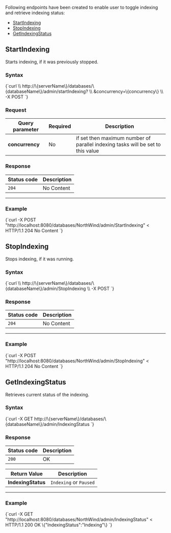 
Following endpoints have been created to enable user to toggle indexing and retrieve indexing status:   
- [StartIndexing](../../../client-api/commands/how-to/start-stop-indexing-and-get-indexing-status.mdx#startindexing)   
- [StopIndexing](../../../client-api/commands/how-to/start-stop-indexing-and-get-indexing-status.mdx#stopindexing)   
- [GetIndexingStatus](../../../client-api/commands/how-to/start-stop-indexing-and-get-indexing-status.mdx#getindexingstatus)

## StartIndexing

Starts indexing, if it was previously stopped.

### Syntax

<TabItem value="json" label="json">
<CodeBlock language="json">
{`curl \\
	http://\{serverName\}/databases/\{databaseName\}/admin/startIndexing? \\
	&concurrency=\{concurrency\} \\
	-X POST 
`}
</CodeBlock>
</TabItem>

### Request

| Query parameter | Required | Description |
| ------------- | -- | ---- |
| **concurrency** | No | if set then maximum number of parallel indexing tasks will be set to this value |

### Response

| Status code | Description |
| ----------- | - |
| `204` | No Content |

---

### Example

<TabItem value="json" label="json">
<CodeBlock language="json">
{`curl -X POST "http://localhost:8080/databases/NorthWind/admin/StartIndexing" 
< HTTP/1.1 204 No Content
`}
</CodeBlock>
</TabItem>



## StopIndexing

Stops indexing, if it was running.

### Syntax

<TabItem value="json" label="json">
<CodeBlock language="json">
{`curl \\
	http://\{serverName\}/databases/\{databaseName\}/admin/StopIndexing \\
	-X POST 
`}
</CodeBlock>
</TabItem>

### Response

| Status code | Description |
| ----------- | - |
| `204` | No Content |

---

### Example

<TabItem value="json" label="json">
<CodeBlock language="json">
{`curl -X POST "http://localhost:8080/databases/NorthWind/admin/StopIndexing" 
< HTTP/1.1 204 No Content
`}
</CodeBlock>
</TabItem>



## GetIndexingStatus

Retrieves current status of the indexing.

### Syntax

<TabItem value="json" label="json">
<CodeBlock language="json">
{`curl -X GET http://\{serverName\}/databases/\{databaseName\}/admin/IndexingStatus
`}
</CodeBlock>
</TabItem>

### Response

| Status code | Description |
| ----------- | - |
| `200` | OK |

| Return Value | Description |
| ------------- | ------------- |
| **IndexingStatus** | `Indexing` or `Paused` |

---

### Example

<TabItem value="json" label="json">
<CodeBlock language="json">
{`curl -X GET "http://localhost:8080/databases/NorthWind/admin/IndexingStatus" 
< HTTP/1.1 200 OK
\{"IndexingStatus":"Indexing"\}
`}
</CodeBlock>
</TabItem>




